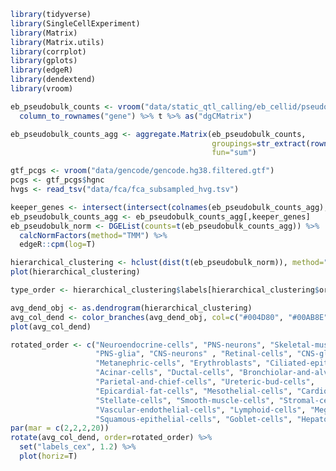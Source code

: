 ```r
library(tidyverse)
library(SingleCellExperiment)
library(Matrix)
library(Matrix.utils)
library(corrplot)
library(gplots)
library(edgeR)
library(dendextend)
library(vroom)
```

```r
eb_pseudobulk_counts <- vroom("data/static_qtl_calling/eb_cellid/pseudobulk_tmm/basic/pseudobulk_all.tsv") %>%
  column_to_rownames("gene") %>% t %>% as("dgCMatrix")

eb_pseudobulk_counts_agg <- aggregate.Matrix(eb_pseudobulk_counts, 
                                             groupings=str_extract(rownames(eb_pseudobulk_counts), "[^_]+$"), 
                                             fun="sum")

gtf_pcgs <- vroom("data/gencode/gencode.hg38.filtered.gtf")
pcgs <- gtf_pcgs$hgnc
hvgs <- read_tsv("data/fca/fca_subsampled_hvg.tsv")

keeper_genes <- intersect(intersect(colnames(eb_pseudobulk_counts_agg), pcgs), hvgs$gene)
eb_pseudobulk_counts_agg <- eb_pseudobulk_counts_agg[,keeper_genes]
eb_pseudobulk_norm <- DGEList(counts=t(eb_pseudobulk_counts_agg)) %>% 
  calcNormFactors(method="TMM") %>% 
  edgeR::cpm(log=T)

hierarchical_clustering <- hclust(dist(t(eb_pseudobulk_norm)), method="ward.D")
plot(hierarchical_clustering)

type_order <- hierarchical_clustering$labels[hierarchical_clustering$order]
```

```r
avg_dend_obj <- as.dendrogram(hierarchical_clustering)
avg_col_dend <- color_branches(avg_dend_obj, col=c("#004D80", "#00AB8E", "#0076BA", "#B51700", "#FEAE00", "#965C3D", "#970E53"), h = 125)
plot(avg_col_dend)
```
```r
rotated_order <- c("Neuroendocrine-cells", "PNS-neurons", "Skeletal-muscle-cells",                               
                   "PNS-glia", "CNS-neurons" , "Retinal-cells", "CNS-glia",
                   "Metanephric-cells", "Erythroblasts", "Ciliated-epithelial-cells",
                   "Acinar-cells", "Ductal-cells", "Bronchiolar-and-alveolar-epithelial-cells", "Adrenocortical-cells",
                   "Parietal-and-chief-cells", "Ureteric-bud-cells",
                   "Epicardial-fat-cells", "Mesothelial-cells", "Cardiomyocytes", "Mesangial-cells",
                   "Stellate-cells", "Smooth-muscle-cells", "Stromal-cells",
                   "Vascular-endothelial-cells", "Lymphoid-cells", "Megakaryocytes",
                   "Squamous-epithelial-cells", "Goblet-cells", "Hepatoblasts")  
par(mar = c(2,2,2,20))
rotate(avg_col_dend, order=rotated_order) %>% 
  set("labels_cex", 1.2) %>%
  plot(horiz=T)
```

